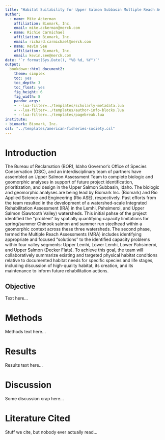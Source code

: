 ```yaml
---
title: "Habitat Suitability for Upper Salmon Subbasin Multiple Reach Assessments"
author:
  - name: Mike Ackerman
    affiliation: Biomark, Inc.
    email: mike.ackerman@merck.com
  - name: Richie Carmichael
    affiliation: Biomark, Inc.
    email: richard.carmichael@merck.com
  - name: Kevin See
    affiliation: Biomark, Inc.
    email: kevin.see@merck.com
date: '`r format(Sys.Date(), "%B %d, %Y")`'
output:
  bookdown::html_document2:
    theme: simplex
    toc: yes
    toc_depth: 3
    toc_float: yes
    fig_height: 6
    fig_width: 8
    pandoc_args:
    - --lua-filter=../templates/scholarly-metadata.lua
    - --lua-filter=../templates/author-info-blocks.lua
    - --lua-filter=../templates/pagebreak.lua
institute:
- biomark: Biomark, Inc.
csl: "../templates/american-fisheries-society.csl"
---
```


# Introduction

The Bureau of Reclamation (BOR), Idaho Governor's Office of Species Conservation (OSC), and an interdisciplinary team of partners have assembled an Upper Salmon Assessment Team to complete biologic and geomorphic analyses in support of future project identification, prioritization, and design in the Upper Salmon Subbasin, Idaho. The biologic and geomorphic analyses are being lead by Biomark Inc. (Biomark) and Rio Applied Science and Engineering (Rio ASE), respectively. Past efforts from the team resulted in the development of a watershed-scale Integrated Rehabilitation Assessment (IRA) in the Lemhi, Pahsimeroi, and Upper Salmon (Sawtooth Valley) watersheds. This initial pahse of the project identified the "problem" by spatially quantifying capacity limitations for spring/summer Chinook salmon and summer run steelhead within a geomorphic context across these three watersheds. The second phase, termed the Multiple Reach Assessments (MRA) includes identifying appropriate and focused "solutions" to the identified capacity problems within four valley segments: Upper Lemhi, Lower Lemhi, Lower Pahsimeroi, and Upper Salmon (Decker Flats). To achieve this goal, the team will collaboratively summarize existing and targeted physical habitat conditions relative to documented habitat needs for specific species and life stages, including discussion of high-quality habitat, its creation, and its maintenance to inform future rehabilitation actions.

## Objective

Text here...

# Methods

Methods text here...

# Results

Results text here...

# Discussion

Some discussion crap here...

# Literature Cited

Stuff we cite, but nobody ever actually read...